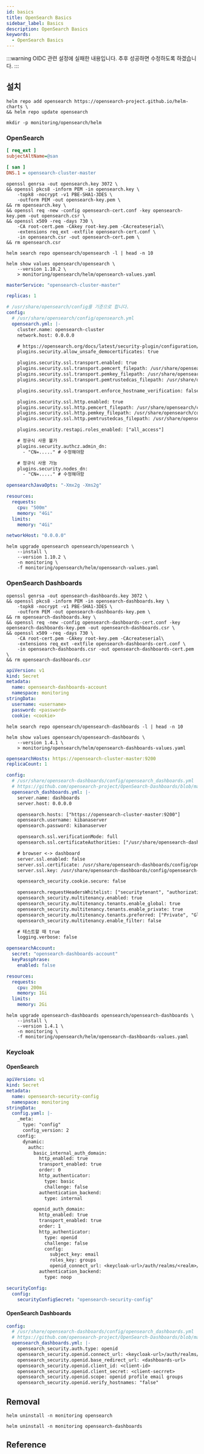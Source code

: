 ```yaml
---
id: basics
title: OpenSearch Basics
sidebar_label: Basics
description: OpenSearch Basics
keywords:
  - OpenSearch Basics
---
```


:::warning
OIDC 관련 설정에 실패한 내용입니다. 추후 성공하면 수정하도록 하겠습니다.
:::

## 설치

```shell
helm repo add opensearch https://opensearch-project.github.io/helm-charts \
&& helm repo update opensearch
```

```shell
mkdir -p monitoring/opensearch/helm
```

### OpenSearch

```ini title="monitoring/opensearch/opensearch-cert.conf"
[ req_ext ]
subjectAltName=@san

[ san ]
DNS.1 = opensearch-cluster-master
```

```shell
openssl genrsa -out opensearch.key 3072 \
&& openssl pkcs8 -inform PEM -in opensearch.key \
    -topk8 -nocrypt -v1 PBE-SHA1-3DES \
    -outform PEM -out opensearch-key.pem \
&& rm opensearch.key \
&& openssl req -new -config opensearch-cert.conf -key opensearch-key.pem -out opensearch.csr \
&& openssl x509 -req -days 730 \
    -CA root-cert.pem -CAkey root-key.pem -CAcreateserial\
    -extensions req_ext -extfile opensearch-cert.conf \
    -in opensearch.csr -out opensearch-cert.pem \
&& rm opensearch.csr
```

```shell
helm search repo opensearch/opensearch -l | head -n 10
```

```shell
helm show values opensearch/opensearch \
    --version 1.10.2 \
    > monitoring/opensearch/helm/opensearch-values.yaml
```

```yaml title="monitoring/opensearch/helm/opensearch-values.yaml"
masterService: "opensearch-cluster-master"

replicas: 1

# /usr/share/opensearch/config를 기준으로 합니다.
config:
  # /usr/share/opensearch/config/opensearch.yml
  opensearch.yml: |-
    cluster.name: opensearch-cluster
    network.host: 0.0.0.0

    # https://opensearch.org/docs/latest/security-plugin/configuration/tls
    plugins.security.allow_unsafe_democertificates: true

    plugins.security.ssl.transport.enabled: true
    plugins.security.ssl.transport.pemcert_filepath: /usr/share/opensearch/config/opensearch-cert.pem
    plugins.security.ssl.transport.pemkey_filepath: /usr/share/opensearch/config/opensearch-key.pem
    plugins.security.ssl.transport.pemtrustedcas_filepath: /usr/share/opensearch/config/root-cert.pem

    plugins.security.ssl.transport.enforce_hostname_verification: false

    plugins.security.ssl.http.enabled: true
    plugins.security.ssl.http.pemcert_filepath: /usr/share/opensearch/config/opensearch-cert.pem
    plugins.security.ssl.http.pemkey_filepath: /usr/share/opensearch/config/opensearch-key.pem
    plugins.security.ssl.http.pemtrustedcas_filepath: /usr/share/opensearch/config/root-cert.pem

    plugins.security.restapi.roles_enabled: ["all_access"]

    # 정규식 사용 불가
    plugins.security.authcz.admin_dn:
      - "CN=....." # 수정해야함

    # 정규식 사용 가능
    plugins.security.nodes_dn:
      - "CN=....." # 수정해야함

opensearchJavaOpts: "-Xmx2g -Xms2g"

resources:
  requests:
    cpu: "500m"
    memory: "4Gi"
  limits:
    memory: "4Gi"

networkHost: "0.0.0.0"
```

```shell
helm upgrade opensearch opensearch/opensearch \
    --install \
    --version 1.10.2 \
    -n monitoring \
    -f monitoring/opensearch/helm/opensearch-values.yaml
```

### OpenSearch Dashboards

```shell
openssl genrsa -out opensearch-dashboards.key 3072 \
&& openssl pkcs8 -inform PEM -in opensearch-dashboards.key \
    -topk8 -nocrypt -v1 PBE-SHA1-3DES \
    -outform PEM -out opensearch-dashboards-key.pem \
&& rm opensearch-dashboards.key \
&& openssl req -new -config opensearch-dashboards-cert.conf -key opensearch-dashboards-key.pem -out opensearch-dashboards.csr \
&& openssl x509 -req -days 730 \
    -CA root-cert.pem -CAkey root-key.pem -CAcreateserial\
    -extensions req_ext -extfile opensearch-dashboards-cert.conf \
    -in opensearch-dashboards.csr -out opensearch-dashboards-cert.pem \
&& rm opensearch-dashboards.csr
```

```yaml title="monitoring/opensearch/opensearch-dashboards-account.yaml"
apiVersion: v1
kind: Secret
metadata:
  name: opensearch-dashboards-account
  namespace: monitoring
stringData:
  username: <username>
  password: <password>
  cookie: <cookie>
```

```shell
helm search repo opensearch/opensearch-dashboards -l | head -n 10
```

```shell
helm show values opensearch/opensearch-dashboards \
    --version 1.4.1 \
    > monitoring/opensearch/helm/opensearch-dashboards-values.yaml
```

```yaml title="monitoring/opensearch/helm/opensearch-dashboards-values.yaml"
opensearchHosts: https://opensearch-cluster-master:9200
replicaCount: 1

config:
  # /usr/share/opensearch-dashboards/config/opensearch_dashboards.yml
  # https://github.com/opensearch-project/OpenSearch-Dashboards/blob/main/config/opensearch_dashboards.yml
  opensearch_dashboards.yml: |-
    server.name: dashboards
    server.host: 0.0.0.0

    opensearch.hosts: ["https://opensearch-cluster-master:9200"]
    opensearch.username: kibanaserver
    opensearch.password: kibanaserver

    opensearch.ssl.verificationMode: full
    opensearch.ssl.certificateAuthorities: ["/usr/share/opensearch-dashboards/config/root-cert.pem"]

    # browser <-> dashboard
    server.ssl.enabled: false
    server.ssl.certificate: /usr/share/opensearch-dashboards/config/opensearch-dashboards-cert.pem
    server.ssl.key: /usr/share/opensearch-dashboards/config/opensearch-dashboards-key.pem

    opensearch_security.cookie.secure: false

    opensearch.requestHeadersWhitelist: ["securitytenant", "authorization"]
    opensearch_security.multitenancy.enabled: true
    opensearch_security.multitenancy.tenants.enable_global: true
    opensearch_security.multitenancy.tenants.enable_private: true
    opensearch_security.multitenancy.tenants.preferred: ["Private", "Global"]
    opensearch_security.multitenancy.enable_filter: false

    # 테스트할 때 true
    logging.verbose: false

opensearchAccount:
  secret: "opensearch-dashboards-account"
  keyPassphrase:
    enabled: false

resources:
  requests:
    cpu: 200m
    memory: 1Gi
  limits:
    memory: 2Gi
```

```shell
helm upgrade opensearch-dashboards opensearch/opensearch-dashboards \
    --install \
    --version 1.4.1 \
    -n monitoring \
    -f monitoring/opensearch/helm/opensearch-dashboards-values.yaml
```

### Keycloak

#### OpenSearch

```yaml title="monitoring/opensearch/opensearch-security-config.yaml"
apiVersion: v1
kind: Secret
metadata:
  name: opensearch-security-config
  namespace: monitoring
stringData:
  config.yaml: |-
    _meta:
      type: "config"
      config_version: 2
    config:
      dynamic:
        authc:
          basic_internal_auth_domain:
            http_enabled: true
            transport_enabled: true
            order: 0
            http_authenticator:
              type: basic
              challenge: false
            authentication_backend:
              type: internal

          openid_auth_domain:
            http_enabled: true
            transport_enabled: true
            order: 1
            http_authenticator:
              type: openid
              challenge: false
              config:
                subject_key: email
                roles_key: groups
                openid_connect_url: <keycloak-url>/auth/realms/<realm>/.well-known/openid-configuration
            authentication_backend:
              type: noop
```

```yaml title="monitoring/opensearch/helm/opensearch-values.yaml"
securityConfig:
  config:
    securityConfigSecret: "opensearch-security-config"
```

#### OpenSearch Dashboards

```yaml title="monitoring/opensearch/helm/opensearch-dashboards-values.yaml"
config:
  # /usr/share/opensearch-dashboards/config/opensearch_dashboards.yml
  # https://github.com/opensearch-project/OpenSearch-Dashboards/blob/main/config/opensearch_dashboards.yml
  opensearch_dashboards.yml: |-
    opensearch_security.auth.type: openid
    opensearch_security.openid.connect_url: <keycloak-url>/auth/realms/<realm>/.well-known/openid-configuration
    opensearch_security.openid.base_redirect_url: <dashboards-url>
    opensearch_security.openid.client_id: <client-id>
    opensearch_security.openid.client_secret: <client-secrret>
    opensearch_security.openid.scope: openid profile email groups
    opensearch_security.openid.verify_hostnames: "false"
```

## Removal

```shell
helm uninstall -n monitoring opensearch
```

```shell
helm uninstall -n monitoring opensearch-dashboards
```

## Reference
